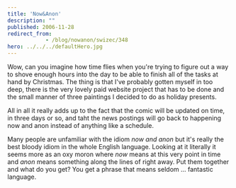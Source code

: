 ```yaml
---
title: 'Now&Anon'
description: ""
published: 2006-11-28
redirect_from: 
            - /blog/nowanon/swizec/348
hero: ../../../defaultHero.jpg
---
```


Wow, can you imagine how time flies when you're trying to figure out a way to shove enough hours into the day to be able to finish all of the tasks at hand by Christmas. The thing is that I've probably gotten myself in too deep, there is the very lovely paid website project that has to be done and the small manner of three paintings I decided to do as holiday presents.

All in all it really adds up to the fact that the comic will be updated on time, in three days or so, and taht the news postings will go back to happening now and anon instead of anything like a schedule.

Many people are unfamiliar with the idiom _now and anon_ but it's really the best bloody idiom in the whole English language. Looking at it literally it seems more as an oxy moron where _now_ means at this very point in time and _anon_ means something along the lines of right away. Put them together and what do you get? You get a phrase that means seldom ... fantastic language.

